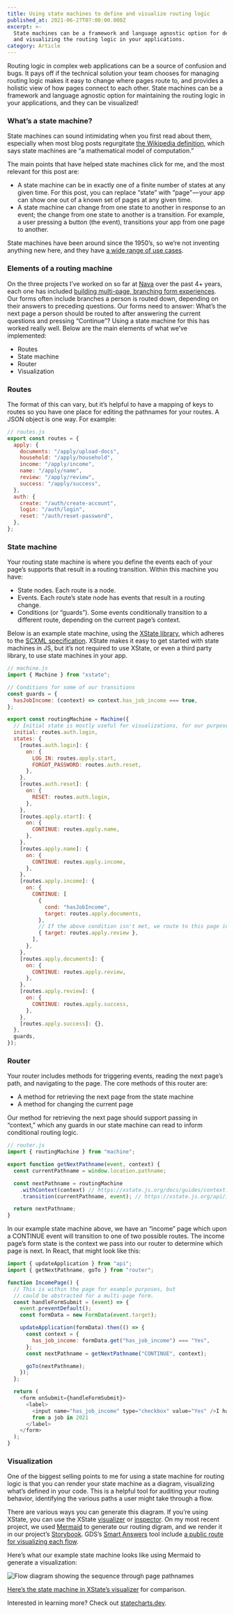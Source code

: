 ```yaml
---
title: Using state machines to define and visualize routing logic
published_at: 2021-06-27T07:00:00.000Z
excerpt: >-
  State machines can be a framework and language agnostic option for defining
  and visualizing the routing logic in your applications.
category: Article
---
```


Routing logic in complex web applications can be a source of confusion and bugs. It pays off if the technical solution your team chooses for managing routing logic makes it easy to change where pages route to, and provides a holistic view of how pages connect to each other. State machines can be a framework and language agnostic option for maintaining the routing logic in your applications, and they can be visualized!

### What’s a state machine?

State machines can sound intimidating when you first read about them, especially when most blog posts regurgitate [the Wikipedia definition](https://en.m.wikipedia.org/wiki/Finite-state_machine), which says state machines are “a mathematical model of computation.”

The main points that have helped state machines click for me, and the most relevant for this post are:

- A state machine can be in exactly one of a finite number of states at any given time. For this post, you can replace “state” with “page” — your app can show one out of a known set of pages at any given time.
- A state machine can change from one state to another in response to an event; the change from one state to another is a transition. For example, a user pressing a button (the event), transitions your app from one page to another.

State machines have been around since the 1950’s, so we’re not inventing anything new here, and they have [a wide range of use cases](https://xstate-catalogue.com/).

### Elements of a routing machine

On the three projects I’ve worked on so far at [Nava](https://www.navapbc.com/) over the past 4+ years, each one has included [building multi-page, branching form experiences](https://blog.navapbc.com/structuring-a-complex-eligibility-form-for-healthcare-gov-37d79a5ad6). Our forms often include branches a person is routed down, depending on their answers to preceding questions. Our forms need to answer: What’s the next page a person should be routed to after answering the current questions and pressing “Continue”? Using a state machine for this has worked really well. Below are the main elements of what we’ve implemented:

- Routes
- State machine
- Router
- Visualization

### Routes

The format of this can vary, but it’s helpful to have a mapping of keys to routes so you have one place for editing the pathnames for your routes. A JSON object is one way. For example:

```javascript
// routes.js
export const routes = {
  apply: {
    documents: "/apply/upload-docs",
    household: "/apply/household",
    income: "/apply/income",
    name: "/apply/name",
    review: "/apply/review",
    success: "/apply/success",
  },
  auth: {
    create: "/auth/create-account",
    login: "/auth/login",
    reset: "/auth/reset-password",
  },
};
```

### State machine

Your routing state machine is where you define the events each of your page’s supports that result in a routing transition. Within this machine you have:

- State nodes. Each route is a node.
- Events. Each route’s state node has events that result in a routing change.
- Conditions (or “guards”). Some events conditionally transition to a different route, depending on the current page’s context.

Below is an example state machine, using the [XState library](https://xstate.js.org/docs/), which adheres to the [SCXML specification](https://www.w3.org/TR/scxml/). XState makes it easy to get started with state machines in JS, but it’s not required to use XState, or even a third party library, to use state machines in your app.

```js
// machine.js
import { Machine } from "xstate";

// Conditions for some of our transitions
const guards = {
  hasJobIncome: (context) => context.has_job_income === true,
};

export const routingMachine = Machine({
  // Initial state is mostly useful for visualizations, for our purposes.
  initial: routes.auth.login,
  states: {
    [routes.auth.login]: {
      on: {
        LOG_IN: routes.apply.start,
        FORGOT_PASSWORD: routes.auth.reset,
      },
    },
    [routes.auth.reset]: {
      on: {
        RESET: routes.auth.login,
      },
    },
    [routes.apply.start]: {
      on: {
        CONTINUE: routes.apply.name,
      },
    },
    [routes.apply.name]: {
      on: {
        CONTINUE: routes.apply.income,
      },
    },
    [routes.apply.income]: {
      on: {
        CONTINUE: [
          {
            cond: "hasJobIncome",
            target: routes.apply.documents,
          },
          // If the above condition isn't met, we route to this page instead:
          { target: routes.apply.review },
        ],
      },
    },
    [routes.apply.documents]: {
      on: {
        CONTINUE: routes.apply.review,
      },
    },
    [routes.apply.review]: {
      on: {
        CONTINUE: routes.apply.success,
      },
    },
    [routes.apply.success]: {},
  },
  guards,
});
```

### Router

Your router includes methods for triggering events, reading the next page’s path, and navigating to the page. The core methods of this router are:

- A method for retrieving the next page from the state machine
- A method for changing the current page

Our method for retrieving the next page should support passing in “context,” which any guards in our state machine can read to inform conditional routing logic.

```js
// router.js
import { routingMachine } from "machine";

export function getNextPathname(event, context) {
  const currentPathname = window.location.pathname;

  const nextPathname = routingMachine
    .withContext(context) // https://xstate.js.org/docs/guides/context.html
    .transition(currentPathname, event); // https://xstate.js.org/api/interfaces/statemachine.html#transition

  return nextPathname;
}
```

In our example state machine above, we have an “income” page which upon a CONTINUE event will transition to one of two possible routes. The income page’s form state is the context we pass into our router to determine which page is next. In React, that might look like this:

```js
import { updateApplication } from "api";
import { getNextPathname, goTo } from "router";

function IncomePage() {
  // This is within the page for example purposes, but
  // could be abstracted for a multi-page form.
  const handleFormSubmit = (event) => {
    event.preventDefault();
    const formData = new FormData(event.target);

    updateApplication(formData).then(() => {
      const context = {
        has_job_income: formData.get("has_job_income") === "Yes",
      };
      const nextPathname = getNextPathname("CONTINUE", context);

      goTo(nextPathname);
    });
  };

  return (
    <form onSubmit={handleFormSubmit}>
      <label>
        <input name="has_job_income" type="checkbox" value="Yes" />I have income
        from a job in 2021
      </label>
    </form>
  );
}
```

### Visualization

One of the biggest selling points to me for using a state machine for routing logic is that you can render your state machine as a diagram, visualizing what’s defined in your code. This is a helpful tool for auditing your routing behavior, identifying the various paths a user might take through a flow.

There are various ways you can generate this diagram. If you’re using XState, you can use the XState [visualizer](https://xstate.js.org/viz/) or [inspector](https://statecharts.io/). On my most recent project, we used [Mermaid](https://mermaid-js.github.io/mermaid/#/flowchart) to generate our routing digram, and we render it in our project’s [Storybook](https://storybook.js.org/). GDS’s [Smart Answers](https://github.com/alphagov/smart-answers) tool include [a public route for visualizing each flow](https://www.gov.uk/business-coronavirus-support-finder/y/visualise).

Here’s what our example state machine looks like using Mermaid to generate a visualization:

![Flow diagram showing the sequence through page pathnames](/uploads/state-machine-visual.webp)

[Here’s the state machine in XState’s visualizer](https://xstate.js.org/viz/?gist=0fa11f317c50c86bd5a058253124414e) for comparison.

Interested in learning more? Check out [statecharts.dev](https://statecharts.dev/).
